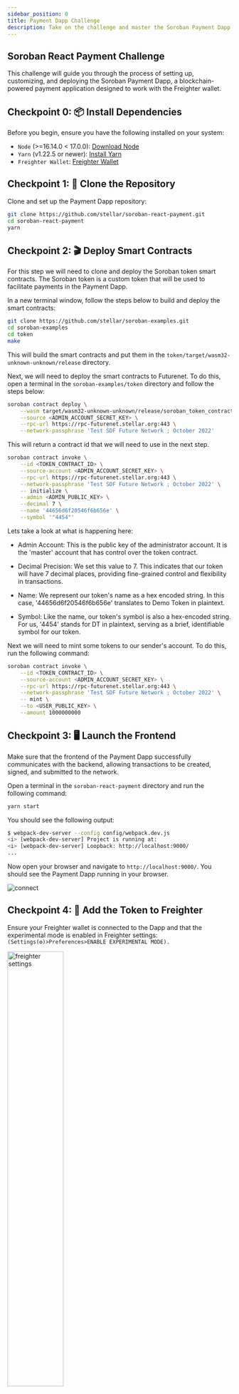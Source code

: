 ```yaml
---
sidebar_position: 0
title: Payment Dapp Challenge
description: Take on the challenge and master the Soroban Payment Dapp!
---
```




## Soroban React Payment Challenge

This challenge will guide you through the process of setting up, customizing, and deploying the Soroban Payment Dapp, a blockchain-powered payment application designed to work with the Freighter wallet.

## Checkpoint 0: 📦 Install Dependencies

Before you begin, ensure you have the following installed on your system:

- `Node` (>=16.14.0 < 17.0.0): [Download Node](https://nodejs.org/en/download/)
- `Yarn` (v1.22.5 or newer): [Install Yarn](https://yarnpkg.com/)
- `Freighter Wallet`: [Freighter Wallet](https://freighter.app/)

## Checkpoint 1: 🚀 Clone the Repository

Clone and set up the Payment Dapp repository:

```bash
git clone https://github.com/stellar/soroban-react-payment.git
cd soroban-react-payment
yarn
```

## Checkpoint 2: 🎬 Deploy Smart Contracts

For this step we will need to clone and deploy the Soroban token smart contracts. The Soroban token is a custom token that will be used to facilitate payments in the Payment Dapp.

In a new terminal window, follow the steps below to build and deploy the smart contracts:

```bash
git clone https://github.com/stellar/soroban-examples.git
cd soroban-examples
cd token
make
```

This will build the smart contracts and put them in the `token/target/wasm32-unknown-unknown/release` directory.

Next, we will need to deploy the smart contracts to Futurenet. To do this, open a terminal in the `soroban-examples/token` directory and follow the steps below:

```bash
soroban contract deploy \
    --wasm target/wasm32-unknown-unknown/release/soroban_token_contract.wasm \
    --source <ADMIN_ACCOUNT_SECRET_KEY> \
    --rpc-url https://rpc-futurenet.stellar.org:443 \
    --network-passphrase 'Test SDF Future Network ; October 2022'
```

This will return a contract id that we will need to use in the next step.

```bash
soroban contract invoke \
    --id <TOKEN_CONTRACT_ID> \
    --source-account <ADMIN_ACCOUNT_SECRET_KEY> \
    --rpc-url https://rpc-futurenet.stellar.org:443 \
    --network-passphrase 'Test SDF Future Network ; October 2022' \
    -- initialize \
    --admin <ADMIN_PUBLIC_KEY> \
    --decimal 7 \
    --name '44656d6f20546f6b656e' \
    --symbol '"4454"'
```

Lets take a look at what is happening here:

- Admin Account: This is the public key of the administrator account. It is the 'master' account that has control over the token contract.

- Decimal Precision: We set this value to 7. This indicates that our token will have 7 decimal places, providing fine-grained control and flexibility in transactions.

- Name: We represent our token's name as a hex encoded string. In this case, '44656d6f20546f6b656e' translates to Demo Token in plaintext.

- Symbol: Like the name, our token's symbol is also a hex-encoded string. For us, '4454' stands for DT in plaintext, serving as a brief, identifiable symbol for our token.

Next we will need to mint some tokens to our sender's account. To do this, run the following command:

```bash
soroban contract invoke \
    --id <TOKEN_CONTRACT_ID> \
    --source-account <ADMIN_ACCOUNT_SECRET_KEY> \
    --rpc-url https://rpc-futurenet.stellar.org:443 \
    --network-passphrase 'Test SDF Future Network ; October 2022' \
    -- mint \
    --to <USER_PUBLIC_KEY> \
    --amount 1000000000
```

## Checkpoint 3: 🖥️ Launch the Frontend

Make sure that the frontend of the Payment Dapp successfully communicates with the backend, allowing transactions to be created, signed, and submitted to the network.

Open a terminal in the `soroban-react-payment` directory and run the following command:

```bash
yarn start
```

You should see the following output:

```bash
$ webpack-dev-server --config config/webpack.dev.js
<i> [webpack-dev-server] Project is running at:
<i> [webpack-dev-server] Loopback: http://localhost:9000/
...
```

Now open your browser and navigate to `http://localhost:9000/`. You should see the Payment Dapp running in your browser.

<img src={connect_freighter} alt="connect" />

## Checkpoint 4: 📡 Add the Token to Freighter

Ensure your Freighter wallet is connected to the Dapp and that the experimental mode is enabled in Freighter settings: `(Settings(⚙️)>Preferences>ENABLE EXPERIMENTAL MODE).`

<img src={freighter_settings} alt="freighter settings" width="50%" />

Add the Soroban token to your Freighter wallet. To do this, open your Freighter wallet and click on the `Manage Assets` button at the bottom of the screen.

<img src={manage_assets} alt="manage assets" width="50%" />

Then click on the `Add Soroban token ` button and enter the token ID that was returned when you deployed the smart contracts.

<img src={add_token} alt="add token" width="50%" />

<br />

<img src={new_token} alt="new token" width="50%" />

You should now see the Soroban token in your Freighter wallet.

<img src={aucb_balance} alt="added balance" width="50%" />

## Checkpoint 5: 🏦 Send Tokens to Another Account

First, connect Frieghter and Select the account that will be used to send Soroban tokens.

Click "next" to continue.

<img src={next} alt="next" />

Provide the public key of the account that will receive the Soroban tokens.

<img src={pmt_dest} alt="payment destination" />

Input the Token ID of the Soroban token.

<img src={choose_token} alt="choose token" />

Input the amount of Soroban tokens to send.

<img src={select_token} alt="select token" />

Confirm the payment settings.

<img src={payment_settings} alt="payment settings" />

Review the transaction details to ensure accuracy and then click the "Sign with Freighter" once . Freighter will prompt you to sign the transaction with your wallet's private key.

<img src={confirm_pmt} alt="confirm payment" />

Once signed, the click the "Submit payment" button and the transaction will be submitted to the network.

<img src={submit_pmt} alt="submit payment" />

The Payment Dapp will show a confirmation message once the transaction has been successfully submitted.

<img src={end} alt="end" />

You can now check the balance of the receiving account to ensure that the transaction was successful.

<img src={balance_rcvr} alt="balance receiver" width="50%" />

You can also check the balance of an account with Soroban cli by running the following command:

```bash
 soroban contract invoke \
    --id <TOKEN_CONTRACT_ID> \
    --source-account <ANY_SECRET_KEY> \
    --rpc-url https://rpc-futurenet.stellar.org:443 \
    --network-passphrase 'Test SDF Future Network ; October 2022' \
    -- balance \
    --id <RECIPIENT_PUBLIC_KEY> \
```

Output:

```bash
"1000000000"
```

## Checkpoint 6: 🚢 Ship it! 🚁

You can upload your app to a hosting platform of your choice. You could use platforms like Netlify, Vercel, or even an AWS S3 bucket.

For this example, we will use the Vercel cli to complete our deployment

> Note: If you dont already have a [Vercel account], you will need to create one and link it to your github account.

[Vercel account]: https://vercel.com/login

First install the Vercel cli:

```sh
npm i global vercel
```

Then run the following command to deploy your app:

```sh
npx vercel
```

Then continue through the prompts until you see the following output:

```sh
No framework detected. Default Project Settings:
- Build Command: 'npm run vercel-build' or 'npm run build'
- Development Command: None
- Install Command: 'yarn install', 'pnpm install', or 'npm install'
- Output Directory: 'public' if it exists, or '.'
```

Select `y` to continue, and then select `build` as the output directory.

```sh
? Want to modify these settings? [y/N] y
? Which settings would you like to overwrite (select multiple)? Output Directory
? Output Directory? build
```

Once the deployment is complete, you should see something similar to the following output:

```sh
🔗  Linked to julian-dev28/soroban-react-payment (created .vercel)
🔍  Inspect: https://vercel.com/julian-dev28/soroban-react-payment/AQoFFhZf5K1ufQj57eawApPkFduf [2s]
✅  Production: https://soroban-react-payment.vercel.app [58s]
```

You can now visit the preview link to see your deployed app! 🎉

You will need to add some Futurenet network lumens to your Freighter wallet to interact with the deployed dApp. Visit [https://laboratory.stellar.org/#create-account](https://laboratory.stellar.org/#create-account), and follow the instructions to create your freighter account on Futurenet.7

## Checkpoint 8: ✅ Complete the Challenge!

Submit your public url to the challenge form.

<ChallengeForm courseId={1} />

## Checkpoint 8: 💪 Share Your Accomplishment with the Community

Don't forget to share your work with the community. Let others see what you've accomplished, receive feedback, and inspire others!

## ⚔️ Side Quests

🍴[Fork the Payment Dapp repo] and make your own changes to the Dapp.

Consider customizing the code and submitting a pull request for the challenge. You can explore advanced features of the Soroban Payment Dapp, the Freighter wallet, or the Stellar network to take your skills to the next level. Show your creativity by adding unique functionalities, enhancing the user interface, or integrating with other APIs or services. Good luck!

[Fork the Payment Dapp repo]: https://github.com/stellar/soroban-react-payment

## 📚 User Workflows Checklist

To ensure that you've covered all the key user actions during the challenge, follow this checklist:

- Clone the repository
- Install dependencies
- Deploy and initialize Token smart contract
- Mint tokens to your account
- Launch the local frontend
- Add the Soroban token to Freighter
- Connect Freighter to the application
- Send tokens to another account
- Deploy the site with Vercel
- Submit your public key and URL
